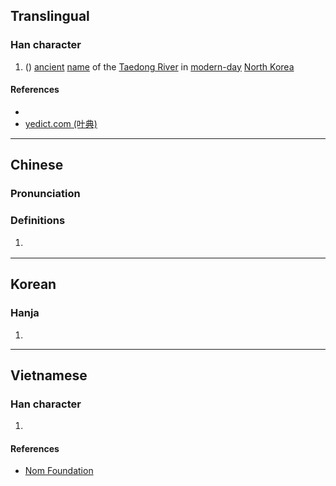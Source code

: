 {{character info/new}}
==Translingual==

===Han character===
{{Han char|rn=85|rad=水|as=07|sn=10|four=36180|canj=EBUC|ids=⿰氵貝}}

# {{lb|zh|archaic}} ({{zh-only|浿水}}) [[ancient]] [[name]] of the [[w:Taedong River|Taedong River]] in [[modern-day]] [[North Korea]]

====References====
* {{Han ref|kx=0625.240|dkj=17513|dj=1027.090|hdz=31623.040|uh=6D7F|ud=28031|bh=D253|bd=53843}}
* [http://yedict.com/htm/6D/6D7F.htm yedict.com (叶典)]

----

==Chinese==
{{zh-forms|s=𬇙}}

===Pronunciation===
{{zh-pron
|m=pèi
|c=bui3
|mc=y
|oc=y
|ma=
|cat=pn
}}

===Definitions===
{{zh-hanzi}}

# {{lb|zh|archaic}} {{zh-only|浿水}}

----

==Korean==

===Hanja===
{{ko-hanja|hangeul=패|eumhun=|rv=pae|mr=p'ae|y=phay}}

# {{defn|lang=ko|sort=水07}}

----

==Vietnamese==

===Han character===
{{vi-readings|rs=水07|hanviet=phối}}

# {{defn|lang=vi|sort=水07}}

====References====
* [http://nomfoundation.org/common/nom_details.php?codepoint=6d7f Nom Foundation]